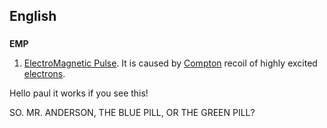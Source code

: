 ==English==

==={{initialism}}===
'''EMP'''
# [[Electromagnetic Pulse|ElectroMagnetic Pulse]].  It is caused by [[Compton]] recoil of highly excited [[electron]]s.

Hello paul it works if you see this!

SO. MR. ANDERSON, THE BLUE PILL, OR THE GREEN PILL?